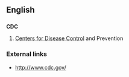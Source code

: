 ==English==

==={{Initialism}}===
'''CDC'''
# [[Centers for Disease Control]] and Prevention

===External links===
* http://www.cdc.gov/